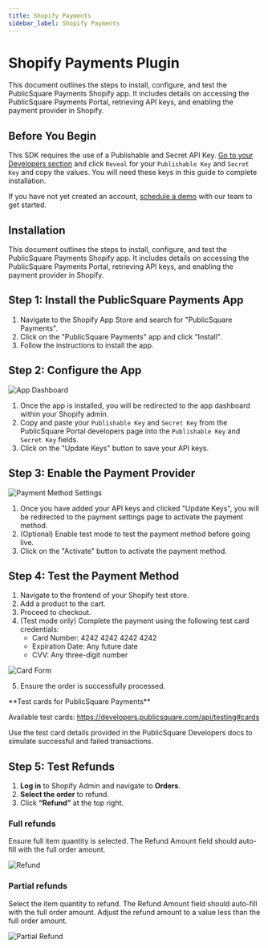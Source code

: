 ```yaml
---
title: Shopify Payments
sidebar_label: Shopify Payments
---
```



# Shopify Payments Plugin

This document outlines the steps to install, configure, and test the PublicSquare Payments Shopify app. It includes details on accessing the PublicSquare Payments Portal, retrieving API keys, and enabling the payment provider in Shopify.

## Before You Begin

This SDK requires the use of a Publishable and Secret API Key. [Go to your Developers section](https://portal.publicsquare.com/developers/api-keys) and click `Reveal` for your `Publishable Key` and `Secret Key` and copy the values. You will need these keys in this guide to complete installation.

If you have not yet created an account, [schedule a demo](https://payments.publicsquare.com/#demo) with our team to get started.

## Installation

This document outlines the steps to install, configure, and test the PublicSquare Payments Shopify app. It includes details on accessing the PublicSquare Payments Portal, retrieving API keys, and enabling the payment provider in Shopify.

## Step 1: Install the PublicSquare Payments App

1. Navigate to the Shopify App Store and search for "PublicSquare Payments".
2. Click on the "PublicSquare Payments" app and click "Install".
3. Follow the instructions to install the app.

## Step 2: Configure the App

<Image img={AppDashboardImage} alt="App Dashboard" />

1. Once the app is installed, you will be redirected to the app dashboard within your Shopify admin.
2. Copy and paste your `Publishable Key` and `Secret Key` from the PublicSquare Portal developers page into the `Publishable Key` and `Secret Key` fields.
3. Click on the "Update Keys" button to save your API keys.

## Step 3: Enable the Payment Provider

<Image img={PaymentMethodSettingsImage} alt="Payment Method Settings" />

1. Once you have added your API keys and clicked "Update Keys", you will be redirected to the payment settings page to activate the payment method.
2. (Optional) Enable test mode to test the payment method before going live.
3. Click on the "Activate" button to activate the payment method.

## Step 4: Test the Payment Method

1. Navigate to the frontend of your Shopify test store.
2. Add a product to the cart.
3. Proceed to checkout.
4. (Test mode only) Complete the payment using the following test card credentials:
    - Card Number: 4242 4242 4242 4242
    - Expiration Date: Any future date
    - CVV: Any three-digit number

<Image img={CardFormImage} alt="Card Form" />

5. Ensure the order is successfully processed.

<Alert>
**Test cards for PublicSquare Payments**

Available test cards: https://developers.publicsquare.com/api/testing#cards

Use the test card details provided in the PublicSquare Developers docs to simulate successful and failed transactions.
</Alert>

## Step 5: Test Refunds

1.	**Log in** to Shopify Admin and navigate to **Orders**.
2.	**Select the order** to refund.
3.	Click **“Refund”** at the top right.

### Full refunds

Ensure full item quantity is selected. The Refund Amount field should auto-fill with the full order amount.

<Image img={RefundImage} alt="Refund" />

### Partial refunds

Select the item quantity to refund. The Refund Amount field should auto-fill with the full order amount. Adjust the refund amount to a value less than the full order amount.

<Image img={PartialRefundImage} alt="Partial Refund" />